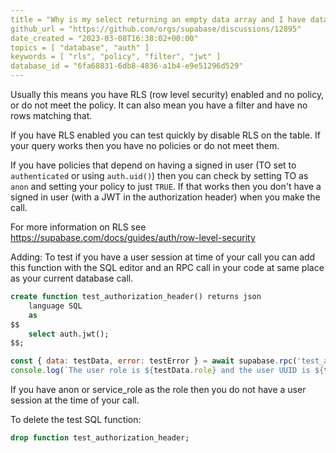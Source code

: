 ```yaml
---
title = "Why is my select returning an empty data array and I have data in the table?"
github_url = "https://github.com/orgs/supabase/discussions/12895"
date_created = "2023-03-08T16:38:02+00:00"
topics = [ "database", "auth" ]
keywords = [ "rls", "policy", "filter", "jwt" ]
database_id = "6fa68831-6db8-4836-a1b4-e9e51296d529"
---
```


Usually this means you have RLS (row level security) enabled and no policy, or do not meet the policy. It can also mean you have a filter and have no rows matching that.

If you have RLS enabled you can test quickly by disable RLS on the table. If your query works then you have no policies or do not meet them.

If you have policies that depend on having a signed in user (TO set to `authenticated` or using `auth.uid()`) then you can check by setting TO as `anon` and setting your policy to just `TRUE`. If that works then you don't have a signed in user (with a JWT in the authorization header) when you make the call.

For more information on RLS see https://supabase.com/docs/guides/auth/row-level-security

Adding:
To test if you have a user session at time of your call you can add this function with the SQL editor and an RPC call in your code at same place as your current database call.

```sql
create function test_authorization_header() returns json
    language SQL
    as
$$
    select auth.jwt();
$$;
```

```javascript
const { data: testData, error: testError } = await supabase.rpc('test_authorization_header')
console.log(`The user role is ${testData.role} and the user UUID is ${testData.sub}. `, testError)
```

If you have anon or service_role as the role then you do not have a user session at the time of your call.

To delete the test SQL function:

```sql
drop function test_authorization_header;
```
